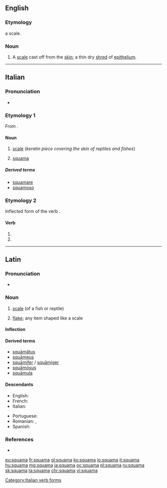 ==English==

===Etymology===
{{etyl|la|en}} {{lena}} a scale.

===Noun===
{{en-noun|squamae}}

# {{context|medicine|lang=en}} A [[scale]] cast off from the [[skin]]; a thin dry [[shred]] of [[epithelium]].

{{Webster 1913}}

----

==Italian==

===Pronunciation===
* {{IPA|ˈskwama|lang=it}}

===Etymology 1===
From {{etyl|la|it}} {{term|squāma|lang=la}}.

====Noun====
{{it-noun|f}}

# {{context|zoology|lang=it}} [[scale]] (''keratin piece covering the skin of reptiles and fishes'')
# {{context|skeleton|lang=it}} [[#English|squama]] 

=====Derived terms=====
* [[squamare]]
* [[squamoso]]

===Etymology 2===
Inflected form of the verb {{term|squamare|lang=it}}.

====Verb====
{{head|it|verb form}}

# {{inflection of|squamare||3|s|pres|indc|lang=it}}
# {{inflection of|squamare||2|s|impr|lang=it}}

[[Category:Italian verb forms]]

----

==Latin==

===Pronunciation===
* {{a|Classical}} {{IPA|/ˈskʷaː.ma/|lang=la}}

===Noun===
{{la-noun|squāma|squamae|squāmae|f|first}}

# [[scale]] (of a fish or reptile)
# {{context|by extension|lang=la}} [[flake]]; any item shaped like a scale

====Inflection====
{{la-decl-1st|squām}}

====Derived terms====
* [[squamatus|squāmātus]]
* [[squameus|squāmeus]]
* [[squamifer|squāmifer]] /  [[squamiger|squāmiger]]
* [[squamosus|squāmōsus]]
* [[squamula|squāmula]]

====Descendants====
{{top2}}
* English: {{l|en|squama}}
* French: {{l|fr|squame}}
* Italian: {{l|it|squama}}
{{mid2}}
* Portuguese: {{l|pt|escama}}
* Romanian: {{l|ro|scamă}}, {{l|ro|scvamă}}
* Spanish: {{l|es|escama}}
{{bottom}}

===References===
* {{R:L&S}}

[[eu:squama]]
[[fr:squama]]
[[gl:squama]]
[[ko:squama]]
[[io:squama]]
[[it:squama]]
[[hu:squama]]
[[mg:squama]]
[[ja:squama]]
[[oc:squama]]
[[pl:squama]]
[[ru:squama]]
[[sk:squama]]
[[ta:squama]]
[[chr:squama]]
[[vi:squama]]